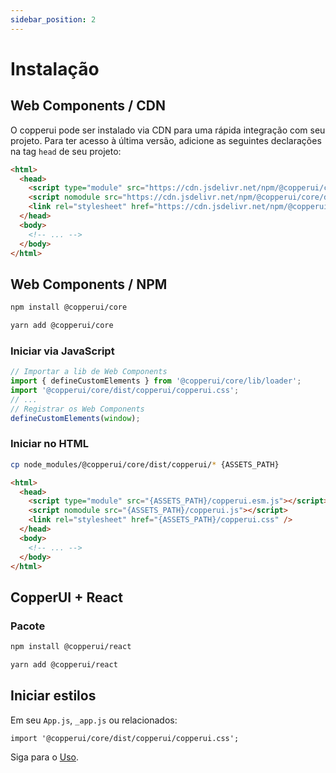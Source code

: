 ```yaml
---
sidebar_position: 2
---
```



# Instalação

## Web Components / CDN

O copperui pode ser instalado via CDN para uma rápida integração com seu projeto. Para ter acesso à última versão, adicione as seguintes declarações na tag `head` de seu projeto:

```html {3-5} showLineNumbers
<html>
  <head>
    <script type="module" src="https://cdn.jsdelivr.net/npm/@copperui/core/dist/copperui/copperui.esm.js"></script>
    <script nomodule src="https://cdn.jsdelivr.net/npm/@copperui/core/dist/copperui/copperui.js"></script>
    <link rel="stylesheet" href="https://cdn.jsdelivr.net/npm/@copperui/core/dist/copperui/copperui.css" />
  </head>
  <body>
    <!-- ... -->
  </body>
</html>
```

## Web Components / NPM

<Tabs groupId="pkg">
  <TabItem value="npm">

```sh
npm install @copperui/core
```

  </TabItem>
  <TabItem value="yarn">

```sh
yarn add @copperui/core
```

  </TabItem>

</Tabs>

### Iniciar via JavaScript

```js {2,3,6} showLineNumbers
// Importar a lib de Web Components
import { defineCustomElements } from '@copperui/core/lib/loader';
import '@copperui/core/dist/copperui/copperui.css';
// ...
// Registrar os Web Components
defineCustomElements(window);
```

### Iniciar no HTML

```sh
cp node_modules/@copperui/core/dist/copperui/* {ASSETS_PATH}
```

```html {3-5} showLineNumbers
<html>
  <head>
    <script type="module" src="{ASSETS_PATH}/copperui.esm.js"></script>
    <script nomodule src="{ASSETS_PATH}/copperui.js"></script>
    <link rel="stylesheet" href="{ASSETS_PATH}/copperui.css" />
  </head>
  <body>
    <!-- ... -->
  </body>
</html>
```

## CopperUI + React

### Pacote

<Tabs groupId="pkg">
  <TabItem value="npm">

```sh
npm install @copperui/react
```

  </TabItem>
  <TabItem value="yarn">

```sh
yarn add @copperui/react
```

  </TabItem>

</Tabs>

## Iniciar estilos

Em seu `App.js`, `_app.js` ou relacionados:

```tsx
import '@copperui/core/dist/copperui/copperui.css';
```

Siga para o [Uso](./uso.mdx).
